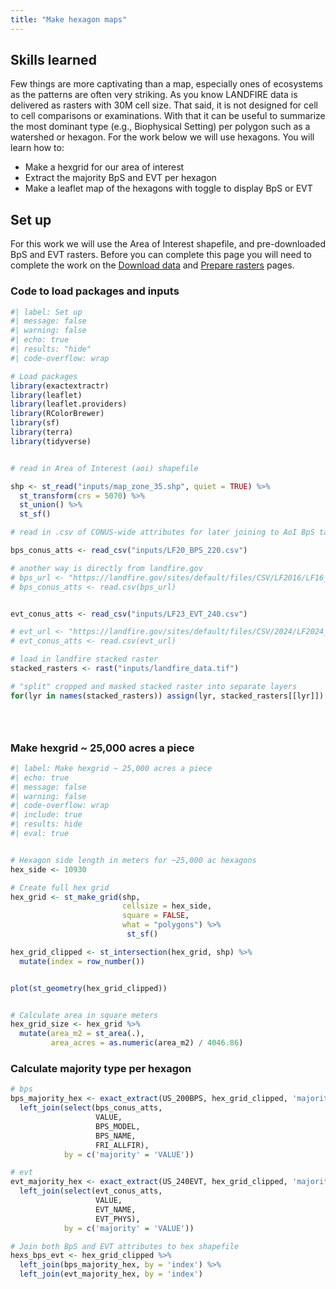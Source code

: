 ```yaml
---
title: "Make hexagon maps"
---
```


## Skills learned

Few things are more captivating than a map, especially ones of ecosystems as the patterns are often very striking.  As you know LANDFIRE data is delivered as rasters with 30M cell size.  That said, it is not designed for cell to cell comparisons or examinations.  With that it can be useful to summarize the most dominant type (e.g., Biophysical Setting) per polygon such as a watershed or hexagon.  For the work below we will use hexagons.  You will learn how to:

* Make a hexgrid for our area of interest
* Extract the majority BpS and EVT per hexagon
* Make a leaflet map of the hexagons with toggle to display BpS or EVT


## Set up

For this work we will use the Area of Interest shapefile, and pre-downloaded BpS and EVT rasters.  Before you can complete this page you will need to complete the work on the [Download data](docs/download.html) and [Prepare rasters](docs/prep_rasters.html) pages.

### Code to load packages and inputs

```r
#| label: Set up
#| message: false
#| warning: false
#| echo: true
#| results: "hide"
#| code-overflow: wrap

# Load packages
library(exactextractr)
library(leaflet)
library(leaflet.providers)
library(RColorBrewer)
library(sf)
library(terra)
library(tidyverse)


# read in Area of Interest (aoi) shapefile

shp <- st_read("inputs/map_zone_35.shp", quiet = TRUE) %>% 
  st_transform(crs = 5070) %>%
  st_union() %>%
  st_sf()

# read in .csv of CONUS-wide attributes for later joining to AoI BpS table

bps_conus_atts <- read_csv("inputs/LF20_BPS_220.csv")

# another way is directly from landfire.gov
# bps_url <- "https://landfire.gov/sites/default/files/CSV/LF2016/LF16_BPS.csv" # will likely get warning, but it's OK
# bps_conus_atts <- read.csv(bps_url)


evt_conus_atts <- read_csv("inputs/LF23_EVT_240.csv")

# evt_url <- "https://landfire.gov/sites/default/files/CSV/2024/LF2024_EVT.csv" # will likely get warning, but it's OK
# evt_conus_atts <- read.csv(evt_url)

# load in landfire stacked raster
stacked_rasters <- rast("inputs/landfire_data.tif")

# "split" cropped and masked stacked raster into separate layers
for(lyr in names(stacked_rasters)) assign(lyr, stacked_rasters[[lyr]])





```


### Make hexgrid ~ 25,000 acres a piece

```r
#| label: Make hexgrid ~ 25,000 acres a piece
#| echo: true
#| message: false
#| warning: false
#| code-overflow: wrap
#| include: true
#| results: hide
#| eval: true


# Hexagon side length in meters for ~25,000 ac hexagons
hex_side <- 10930

# Create full hex grid
hex_grid <- st_make_grid(shp,
                         cellsize = hex_side,
                         square = FALSE,
                         what = "polygons") %>%
                          st_sf()

hex_grid_clipped <- st_intersection(hex_grid, shp) %>%
  mutate(index = row_number())


plot(st_geometry(hex_grid_clipped))


# Calculate area in square meters
hex_grid_size <- hex_grid %>%
  mutate(area_m2 = st_area(.),
         area_acres = as.numeric(area_m2) / 4046.86)


```


### Calculate majority type per hexagon


```r



# bps
bps_majority_hex <- exact_extract(US_200BPS, hex_grid_clipped, 'majority', append_cols = "index") %>%
  left_join(select(bps_conus_atts,
                   VALUE,
                   BPS_MODEL,
                   BPS_NAME,
                   FRI_ALLFIR),
            by = c('majority' = 'VALUE'))

# evt
evt_majority_hex <- exact_extract(US_240EVT, hex_grid_clipped, 'majority', append_cols = "index") %>%
  left_join(select(evt_conus_atts,
                   VALUE,
                   EVT_NAME,
                   EVT_PHYS),
            by = c('majority' = 'VALUE'))

# Join both BpS and EVT attributes to hex shapefile
hexs_bps_evt <- hex_grid_clipped %>%
  left_join(bps_majority_hex, by = 'index') %>%
  left_join(evt_majority_hex, by = 'index')

```






